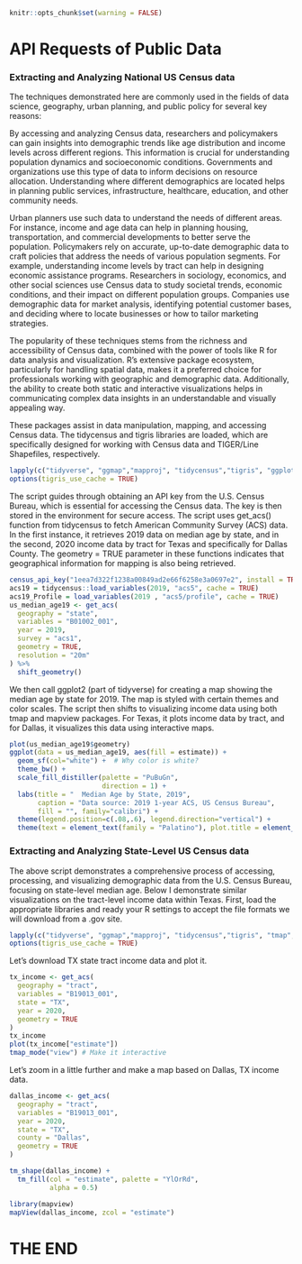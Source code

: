 ```{r setup}
knitr::opts_chunk$set(warning = FALSE)
```

# API Requests of Public Data

### Extracting and Analyzing National US Census data 

The techniques demonstrated here are commonly used in the fields of data science, geography, urban planning, and public policy for several key reasons:

 By accessing and analyzing Census data, researchers and policymakers can gain insights into demographic trends like age distribution and income levels across different regions. This information is crucial for understanding population dynamics and socioeconomic conditions. Governments and organizations use this type of data to inform decisions on resource allocation. Understanding where different demographics are located helps in planning public services, infrastructure, healthcare, education, and other community needs. 
 
Urban planners use such data to understand the needs of different areas. For instance, income and age data can help in planning housing, transportation, and commercial developments to better serve the population. Policymakers rely on accurate, up-to-date demographic data to craft policies that address the needs of various population segments. For example, understanding income levels by tract can help in designing economic assistance programs. Researchers in sociology, economics, and other social sciences use Census data to study societal trends, economic conditions, and their impact on different population groups. Companies use demographic data for market analysis, identifying potential customer bases, and deciding where to locate businesses or how to tailor marketing strategies.

The popularity of these techniques stems from the richness and accessibility of Census data, combined with the power of tools like R for data analysis and visualization. R's extensive package ecosystem, particularly for handling spatial data, makes it a preferred choice for professionals working with geographic and demographic data. Additionally, the ability to create both static and interactive visualizations helps in communicating complex data insights in an understandable and visually appealing way.

 These packages assist in data manipulation, mapping, and accessing Census data. The tidycensus and tigris libraries are loaded, which are specifically designed for working with Census data and TIGER/Line Shapefiles, respectively.

```{r}
lapply(c("tidyverse", "ggmap","mapproj", "tidycensus","tigris", "ggplot2"), require, character.only = TRUE)
options(tigris_use_cache = TRUE)
```

The script guides through obtaining an API key from the U.S. Census Bureau, which is essential for accessing the Census data. The key is then stored in the environment for secure access. The script uses get_acs() function from tidycensus to fetch American Community Survey (ACS) data. In the first instance, it retrieves 2019 data on median age by state, and in the second, 2020 income data by tract for Texas and specifically for Dallas County. The geometry = TRUE parameter in these functions indicates that geographical information for mapping is also being retrieved.

```{r}
census_api_key("1eea7d322f1238a00849ad2e66f6258e3a0697e2", install = TRUE, overwrite=TRUE) 
acs19 = tidycensus::load_variables(2019, "acs5", cache = TRUE)
acs19_Profile = load_variables(2019 , "acs5/profile", cache = TRUE)
us_median_age19 <- get_acs(
  geography = "state",
  variables = "B01002_001",
  year = 2019,
  survey = "acs1",
  geometry = TRUE,
  resolution = "20m"
) %>%
  shift_geometry()
```

 We then call ggplot2 (part of tidyverse) for creating a map showing the median age by state for 2019. The map is styled with certain themes and color scales. The script then shifts to visualizing income data using both tmap and mapview packages. For Texas, it plots income data by tract, and for Dallas, it visualizes this data using interactive maps. 

```{r}
plot(us_median_age19$geometry)
ggplot(data = us_median_age19, aes(fill = estimate)) + 
  geom_sf(col="white") +  # Why color is white?
  theme_bw() +
  scale_fill_distiller(palette = "PuBuGn",  
                       direction = 1) + 
  labs(title = "  Median Age by State, 2019",
       caption = "Data source: 2019 1-year ACS, US Census Bureau",
       fill = "", family="calibri") +
  theme(legend.position=c(.08,.6), legend.direction="vertical") +
  theme(text = element_text(family = "Palatino"), plot.title = element_text(hjust = 0.5))
```

### Extracting and Analyzing State-Level US Census data 

The above script demonstrates a comprehensive process of accessing, processing, and visualizing demographic data from the U.S. Census Bureau, focusing on state-level median age. Below I demonstrate similar visualizations on the tract-level income data within Texas. First, load the appropriate libraries and ready your R settings to accept the file formats we will download from a .gov site. 

```{r}
lapply(c("tidyverse", "ggmap","mapproj", "tidycensus","tigris", "tmap", "mapview"), require, character.only = TRUE)
options(tigris_use_cache = TRUE)
```

Let's download TX state tract income data and plot it.
```{r}
tx_income <- get_acs(
  geography = "tract", 
  variables = "B19013_001",
  state = "TX", 
  year = 2020,
  geometry = TRUE
)
tx_income
plot(tx_income["estimate"])
tmap_mode("view") # Make it interactive
```

Let's zoom in a little further and make a map based on Dallas, TX income data. 

```{r}
dallas_income <- get_acs(
  geography = "tract",
  variables = "B19013_001",
  year = 2020,
  state = "TX",
  county = "Dallas",
  geometry = TRUE
)

tm_shape(dallas_income) + 
  tm_fill(col = "estimate", palette = "YlOrRd",
          alpha = 0.5)

library(mapview)
mapView(dallas_income, zcol = "estimate")
```

# THE END

